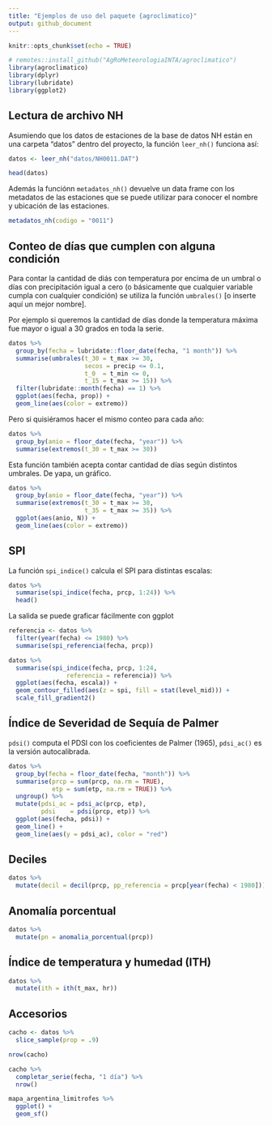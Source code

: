 ```yaml
---
title: "Ejemplos de uso del paquete {agroclimatico}"
output: github_document
---
```


```r
knitr::opts_chunk$set(echo = TRUE)

# remotes::install_github("AgRoMeteorologiaINTA/agroclimatico")
library(agroclimatico)
library(dplyr)
library(lubridate)
library(ggplot2)
```

## Lectura de archivo NH

Asumiendo que los datos de estaciones de la base de datos NH están en una carpeta "datos" dentro del proyecto, la función `leer_nh()` funciona así:

```r
datos <- leer_nh("datos/NH0011.DAT")

head(datos)
```

Además la funciónn `metadatos_nh()` devuelve un data frame con los metadatos de las estaciones que se puede utilizar para conocer el nombre y ubicación de las estaciones. 

```r
metadatos_nh(codigo = "0011")
```


## Conteo de días que cumplen con alguna condición

Para contar la cantidad de diás con temperatura por encima de un umbral o días con precipitación igual a cero (o básicamente que cualquier variable cumpla con cualquier condición) se utiliza la función `umbrales()` [o inserte aquí un mejor nombre].

Por ejemplo si queremos la cantidad de días donde la temperatura máxima fue mayor o igual a 30 grados en toda la serie.

```r
datos %>% 
  group_by(fecha = lubridate::floor_date(fecha, "1 month")) %>% 
  summarise(umbrales(t_30 = t_max >= 30, 
                     secos = precip <= 0.1,
                     t_0  = t_min <= 0,
                     t_15 = t_max >= 15)) %>% 
  filter(lubridate::month(fecha) == 1) %>% 
  ggplot(aes(fecha, prop)) +
  geom_line(aes(color = extremo))
```

Pero si quisiéramos hacer el mismo conteo para cada año:

```r
datos %>% 
  group_by(anio = floor_date(fecha, "year")) %>% 
  summarise(extremos(t_30 = t_max >= 30))
```

Esta función también acepta contar cantidad de días según distintos umbrales. De yapa, un gráfico.

```r
datos %>% 
  group_by(anio = floor_date(fecha, "year")) %>% 
  summarise(extremos(t_30 = t_max >= 30,
                     t_35 = t_max >= 35)) %>% 
  ggplot(aes(anio, N)) +
  geom_line(aes(color = extremo))
```

## SPI

La función `spi_indice()` calcula el SPI para distintas escalas:

```r
datos %>% 
  summarise(spi_indice(fecha, prcp, 1:24)) %>% 
  head()
```

La salida se puede graficar fácilmente con ggplot

```r
referencia <- datos %>% 
  filter(year(fecha) <= 1980) %>% 
  summarise(spi_referencia(fecha, prcp))

datos %>% 
  summarise(spi_indice(fecha, prcp, 1:24, 
                referencia = referencia)) %>% 
  ggplot(aes(fecha, escala)) +
  geom_contour_filled(aes(z = spi, fill = stat(level_mid))) +
  scale_fill_gradient2()
```

## Índice de Severidad de Sequía de Palmer


`pdsi()` computa el PDSI con los coeficientes de Palmer (1965), `pdsi_ac()` es la versión autocalibrada.

```r
datos %>% 
  group_by(fecha = floor_date(fecha, "month")) %>% 
  summarise(prcp = sum(prcp, na.rm = TRUE),
            etp = sum(etp, na.rm = TRUE)) %>% 
  ungroup() %>% 
  mutate(pdsi_ac = pdsi_ac(prcp, etp),
         pdsi    = pdsi(prcp, etp)) %>% 
  ggplot(aes(fecha, pdsi)) +
  geom_line() +
  geom_line(aes(y = pdsi_ac), color = "red")
```

## Deciles

```r
datos %>% 
  mutate(decil = decil(prcp, pp_referencia = prcp[year(fecha) < 1980])) 
```


## Anomalía porcentual

```r
datos %>% 
  mutate(pn = anomalia_porcentual(prcp))
```


## Índice de temperatura y humedad (ITH)

```r
datos %>% 
  mutate(ith = ith(t_max, hr))
```



## Accesorios

```r
cacho <- datos %>%
  slice_sample(prop = .9) 

nrow(cacho)  

cacho %>% 
  completar_serie(fecha, "1 día") %>% 
  nrow()
```


```r
mapa_argentina_limitrofes %>% 
  ggplot() +
  geom_sf()
```

